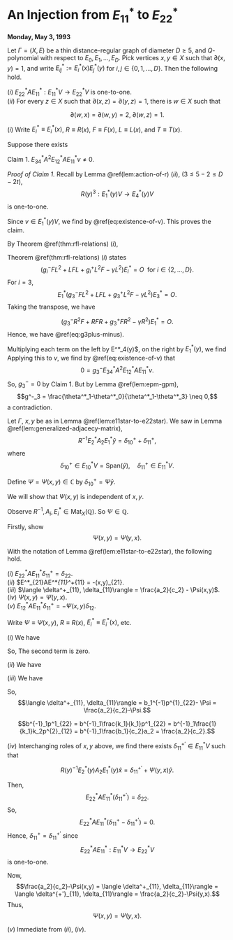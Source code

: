 # An Injection from $E^*_{11}$ to $E^*_{22}$ {#lec38}
**Monday, May 3, 1993** 

:::{.lemma #e11star-to-e22star}
Let $\Gamma = (X, E)$ be a thin distance-regular graph of diameter $D\geq 5$, and $Q$-polynomial with respect to $E_0, E_1, \ldots, E_D$. 
Pick vertices $x,y\in X$ such that $\partial(x,y) = 1$, and write $E^*_{ij}:=E^*_i(x)E^*_j(y)$ for $i,j\in \{0, 1, \ldots, D\}$. Then the following hold.

| $(i)$ $E^*_{22}AE^*_{11}: E^*_{11}V \to E^*_{22}V$ is one-to-one.

| $(ii)$ For every $z\in X$ such that $\partial(x,z) = \partial(y,z) = 1$, there is $w\in X$ such that
$$\partial(w,x) = \partial(w,y) = 2, \; \partial(w,z)=1.$$
:::

:::{.proof}
| $(i)$ Write $E^*_i\equiv E^*_i(x)$, $R \equiv R(x)$, $F \equiv F(x)$, $L \equiv L(x)$, and $T \equiv T(x)$.
Suppose there exists
\begin{equation}
0\neq v\in E^*_{11}V \; \text{ such that }\; E^*_{22}AE^*_{11}v = 0. (\#eq:existence-of-v),
\end{equation}

Claim 1. $E^*_{34}A^2E^*_{12}AE^*_{11}v \neq 0$.

_Proof of Claim 1._
Recall by Lemma \@ref(lem:action-of-r) $(ii)$, $(3 \leq 5-2 \leq D-2t)$, 
$$R(y)^3: E^*_1(y)V \to E^*_4(y)V$$
is one-to-one.

Since $v\in E^*_1(y)V$, we find
\begin{align}
0 & \neq R^4(y)v\\
& = E^*_4(y)A^3E^*_1(y)v\\
& = E^*_4(y)A^2E^*_2(y)AE^*_{11}v\\
& = E^*_4(y)A^2\left(\sum_{h=0}^D E^*_{h,2}\right)AE^*_{11}v\\
& = E^*_4(y)A^2(E^*_{12} + E^*_{22})AE^*_{11}v\\
& = E^*_4(y)A^2E^*_{12}AE^*_{11}v \\
& = E^*_{34}(y)A^2E^*_{12}AE^*_{11}v,
\end{align}
by \@ref(eq:existence-of-v). 
This proves the claim.

By Theorem \@ref(thm:rfl-relations) $(i)$,
\begin{equation}
0 = (g_3^-R^2F + RFR + g^+_3FR^2 - \gamma R^2)E^*_1.  (\#eq:g3plus-minus)
\end{equation}

:::{.remark}
Theorem \@ref(thm:rfl-relations) $(i)$ states
$$(g_i^-FL^2 + LFL + g^+_iL^2F - \gamma L^2)E^*_i = O \;\text{ for }i\in \{2, \ldots, D\}.$$
For $i = 3$, 
$$E^*_1(g^-_3 FL^2 + LFL + g^+_3 L^2F - \gamma L^2)E^*_3 = O.$$
Taking the transpose, we have

$$(g^{-}_3 R^2 F + RFR + g^{+}_3 FR^2 - \gamma R^2) E^*_1 = O.$$
Hence, we have \@ref(eq:g3plus-minus).
:::

Multiplying each term on the left by E^*_4(y)$, on the right by $E^*_1(y)$, we find
\begin{align}
O & = g^-_3E^*_{34}R^2FE^*_{11} + E^*_{34}RFRE^*_{11} + g^+_3E^*_{34}FR^2E^*_{11}-\gamma E^*_{34}R^2E^*_{11}\\
& = g^-_3E^*_{34}A^2E^*_{12}AE^*_{11} + E^*_{34}AE^*_{23}AE^*_{22}AE^*_{11} + g^+_3E^*_{34}AE^*_{33}AE^*_{22}AE^*_{11}. (\#eq:g3plus-minus-zero)
\end{align}
Applying this to $v$, we find by \@ref(eq:existence-of-v) that
$$0 = g^-_3E^*_{34}A^2E^*_{12}AE^*_{11}v.$$
So, $g^-_3 = 0$ by Claim 1. But by Lemma \@ref(lem:epm-gpm),
$$g^-_3 = \frac{\theta^*_1-\theta^*_0}{\theta^*_1-\theta^*_3} \neq 0,$$
a contradiction.
:::

Let $\Gamma$, $x, y$ be as in Lemma \@ref(lem:e11star-to-e22star). 
We saw in Lemma \@ref(lem:generalized-adjacecy-matrix),
$$R^{-1}E^*_2A_2E^*_1\hat{y} = \delta^+_{10} + \delta^+_{11},$$
where
$$\delta^+_{10}\in E^*_{10}V = \mathrm{Span}(\hat{y}), \quad \delta^+_{11}\in E^*_{11}V.$$

:::{.definition #Psi}
Define $\Psi = \Psi(x,y) \in \mathbb{C}$ by $\delta^+_{10} = \Psi\hat{y}$.
:::

We will show that $\Psi(x,y)$ is independent of $x, y$.

Observe $R^{-1}, A_i, E^*_i\in \mathrm{Mat}_X(\mathbb{Q})$. So $\Psi\in \mathbb{Q}$.

Firstly, show
$$\Psi(x,y) = \Psi(y,x).$$

:::{.lemma #map-e11star-to-e22star}
With the notation of Lemma \@ref(lem:e11star-to-e22star), the following hold.

| $(i)$ $E^*_{22}AE^*_{11}\delta^+_{11} = \delta_{22}$.

| $(ii)$ $E^*_{21}AE^*_{11}\delta^+_{11} = -\Psi(x,y)\delta_{21}.

| $(iii)$ $\langle \delta^+_{11}, \delta_{11}\rangle = \frac{a_2}{c_2} - \Psi(x,y)$.

| $(iv)$ $\Psi(x,y) = \Psi(y,x)$.

| $(v)$ $E^*_{12}AE^*_{11}\delta^+_{11} = -\Psi(x,y)\delta_{12}$.
:::

:::{.proof}
Write $\Psi \equiv \Psi(x,y)$, $R \equiv R(x)$, $E^*_i \equiv E^*_i(x)$, etc.

| $(i)$ We have
\begin{align}
R(\delta^+_{11} + \Psi \hat{y}) & = R(\delta^+_{11} + \delta^+_{10})\\
& = R(R^{-1}(E^*_2A_2E^*_1))\hat{y}\\
& = E^*_2A_2E^*_1\hat{y}\\
& = \delta_{22}.
\end{align}
So,
\begin{align}
\delta_{22} & = R(\delta^+_{11} + \Psi \hat{y})\\
& = E^*_2AE^*_1(\delta^+_{11} + \Psi \hat{y})\\
& = E^*_{22}AE^*_{11}\delta^+_{11} + \Psi E^*_{22}A E^*_{10}\hat{y}.
\end{align}
The second term is zero.

| $(ii)$ We have
\begin{align}
0 & = E^*_{21}\delta_{22}\\
& = E^*_{21}R(\delta^+_{11} + \Psi \hat{y})\\
& = E^*_{21}AE^*_{11}\delta^+_{11} + \Psi E^*_{21}AE^*_{10}\hat{y}\\
& = E^*_{21}AE^*_{11} + \Psi \delta_{21}.
\end{align}

| $(iii)$ We have
\begin{align}
p^{1}_{22} & = \delta_{22}\|^2 \\
& = \langle \delta_{22}, \delta_{21}+\delta_{22}+\delta_{23}\rangle\\
& = \langle R(\delta^+_{11} + \Psi \hat{y}), \delta_{21}+\delta_{22}+\delta_{23}\rangle\\
& = \langle \delta^+_{11} + \Psi \hat{y}, L(\delta_{21}+\delta_{22}+\delta_{23})\rangle\\
& = b_1\langle \delta^+_{11} + \Psi \hat{y}, \delta_{10}+\delta_{11}+\delta_{12})\rangle\\
& = b_1(\langle \delta^+_{11}, \delta_{11}\rangle + \Psi).
\end{align}
So,
$$\langle \delta^+_{11}, \delta_{11}\rangle = b_1^{-1}p^{1}_{22}- \Psi = \frac{a_2}{c_2}-\Psi.$$

:::{.remark}
$$b^{-1}_1p^1_{22} = b^{-1}_1\frac{k_1}{k_1}p^1_{22} = b^{-1}_1\frac{1}{k_1}k_2p^{2}_{12} = b^{-1}_1\frac{b_1}{c_2}a_2 = \frac{a_2}{c_2}.$$
:::

| $(iv)$ Interchanging roles of $x, y$ above, we find there exists $\delta^{+'}_{11}\in E^*_{11}V$ such that
$$R(y)^{-1}E^*_2(y)A_2E^*_1(y)\hat{x} = \delta^{+'}_{11} + \Psi(y,x)\hat{y}.$$

Then,
$$E^*_{22}AE^*_{11}(\delta^{+'}_{11}) = \delta_{22}.$$
So, 
$$E^*_{22}AE^*_{11}(\delta^{+}_{11}-\delta^{+'}_{11}) = 0.$$
Hence, $\delta^+_{11} = \delta^{+'}_{11}$ since
$$E^*_{22}AE^*_{11}: E^*_{11}V \to E^*_{22}V$$
is one-to-one.

Now,
$$\frac{a_2}{c_2}-\Psi(x,y) = \langle \delta^+_{11}, \delta_{11}\rangle = \langle \delta^{+'}_{11}, \delta_{11}\rangle = \frac{a_2}{c_2}-\Psi(y,x).$$
Thus, 
$$\Psi(x,y) = \Psi(y,x).$$

| $(v)$ Immediate from $(ii)$, $(iv)$.
:::


